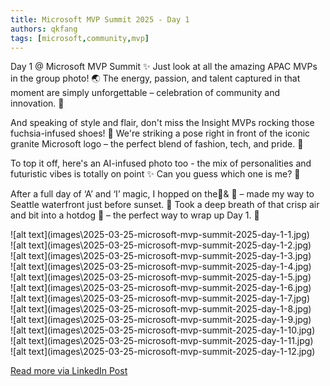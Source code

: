 ```yaml
---
title: Microsoft MVP Summit 2025 - Day 1
authors: qkfang
tags: [microsoft,community,mvp]
---
```


Day 1 @ Microsoft MVP Summit ✨ Just look at all the amazing APAC MVPs in the group photo! 🌏 The energy, passion, and talent captured in that moment are simply unforgettable – celebration of community and innovation. 💫

And speaking of style and flair, don't miss the Insight MVPs rocking those fuchsia-infused shoes! 👟 We're striking a pose right in front of the iconic granite Microsoft logo – the perfect blend of fashion, tech, and pride. 📸

To top it off, here's an AI-infused photo too - the mix of personalities and futuristic vibes is totally on point ✨ Can you guess which one is me? 👀

After a full day of ‘A’ and ‘I’ magic, I hopped on the🚊& 🚌 – made my way to Seattle waterfront just before sunset. 🌇 Took a deep breath of that crisp air and bit into a hotdog 🌭 – the perfect way to wrap up Day 1. 💖

<div className="img-grid">
  <div className="img-item">
    ![alt text](images\2025-03-25-microsoft-mvp-summit-2025-day-1-1.jpg)
  </div>
  <div className="img-item">
    ![alt text](images\2025-03-25-microsoft-mvp-summit-2025-day-1-2.jpg)
  </div>
  <div className="img-item">
    ![alt text](images\2025-03-25-microsoft-mvp-summit-2025-day-1-3.jpg)
  </div>
  <div className="img-item">
    ![alt text](images\2025-03-25-microsoft-mvp-summit-2025-day-1-4.jpg)
  </div>
  <div className="img-item">
    ![alt text](images\2025-03-25-microsoft-mvp-summit-2025-day-1-5.jpg)
  </div>
  <div className="img-item">
    ![alt text](images\2025-03-25-microsoft-mvp-summit-2025-day-1-6.jpg)
  </div>
  <div className="img-item">
    ![alt text](images\2025-03-25-microsoft-mvp-summit-2025-day-1-7.jpg)
  </div>
  <div className="img-item">
    ![alt text](images\2025-03-25-microsoft-mvp-summit-2025-day-1-8.jpg)
  </div>
  <div className="img-item">
    ![alt text](images\2025-03-25-microsoft-mvp-summit-2025-day-1-9.jpg)
  </div>
  <div className="img-item">
    ![alt text](images\2025-03-25-microsoft-mvp-summit-2025-day-1-10.jpg)
  </div>
  <div className="img-item">
    ![alt text](images\2025-03-25-microsoft-mvp-summit-2025-day-1-11.jpg)
  </div>
  <div className="img-item">
    ![alt text](images\2025-03-25-microsoft-mvp-summit-2025-day-1-12.jpg)
  </div>
</div>

<a href="https://www.linkedin.com/posts/qkfang_apac-insightmvp-mvpbuzz-activity-7310559602763341825-yPQB" target="_blank">Read more via LinkedIn Post</a>
